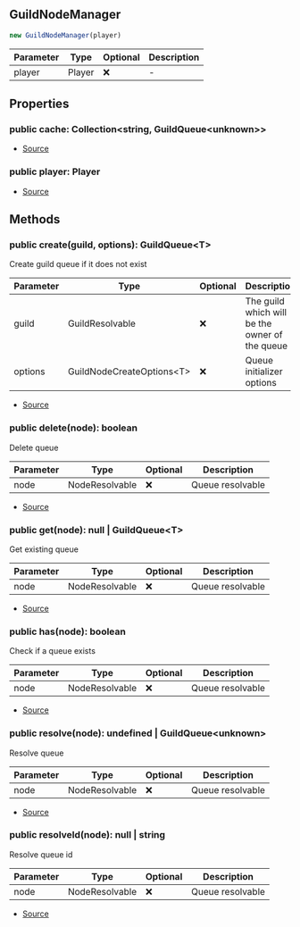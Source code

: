 ## GuildNodeManager

```typescript
new GuildNodeManager(player)
```
| Parameter | Type | Optional | Description |
| ----------- | ----------- | ----------- | ----------- |
| player | Player | ❌ | - |

## Properties
### public  cache: Collection\<string, GuildQueue\<unknown>>
- [Source](https://github.com/Androz2091/discord-player/blob/a0c651a/packages/discord-player/src/Structures/GuildNodeManager.ts#L36)
### public  player: Player
- [Source](https://github.com/Androz2091/discord-player/blob/a0c651a/packages/discord-player/src/Structures/GuildNodeManager.ts#L37)
## Methods
### public  create(guild, options): GuildQueue\<T>
Create guild queue if it does not exist




| Parameter | Type | Optional | Description |
| ----------- | ----------- | ----------- | ----------- |
| guild | GuildResolvable | ❌ | The guild which will be the owner of the queue |
| options | GuildNodeCreateOptions\<T> | ❌ | Queue initializer options |


- [Source](https://github.com/Androz2091/discord-player/blob/a0c651a/packages/discord-player/src/Structures/GuildNodeManager.ts#L44)
### public  delete(node): boolean
Delete queue




| Parameter | Type | Optional | Description |
| ----------- | ----------- | ----------- | ----------- |
| node | NodeResolvable | ❌ | Queue resolvable |


- [Source](https://github.com/Androz2091/discord-player/blob/a0c651a/packages/discord-player/src/Structures/GuildNodeManager.ts#L126)
### public  get(node): null \| GuildQueue\<T>
Get existing queue




| Parameter | Type | Optional | Description |
| ----------- | ----------- | ----------- | ----------- |
| node | NodeResolvable | ❌ | Queue resolvable |


- [Source](https://github.com/Androz2091/discord-player/blob/a0c651a/packages/discord-player/src/Structures/GuildNodeManager.ts#L106)
### public  has(node): boolean
Check if a queue exists




| Parameter | Type | Optional | Description |
| ----------- | ----------- | ----------- | ----------- |
| node | NodeResolvable | ❌ | Queue resolvable |


- [Source](https://github.com/Androz2091/discord-player/blob/a0c651a/packages/discord-player/src/Structures/GuildNodeManager.ts#L117)
### public  resolve(node): undefined \| GuildQueue\<unknown>
Resolve queue




| Parameter | Type | Optional | Description |
| ----------- | ----------- | ----------- | ----------- |
| node | NodeResolvable | ❌ | Queue resolvable |


- [Source](https://github.com/Androz2091/discord-player/blob/a0c651a/packages/discord-player/src/Structures/GuildNodeManager.ts#L145)
### public  resolveId(node): null \| string
Resolve queue id




| Parameter | Type | Optional | Description |
| ----------- | ----------- | ----------- | ----------- |
| node | NodeResolvable | ❌ | Queue resolvable |


- [Source](https://github.com/Androz2091/discord-player/blob/a0c651a/packages/discord-player/src/Structures/GuildNodeManager.ts#L157)